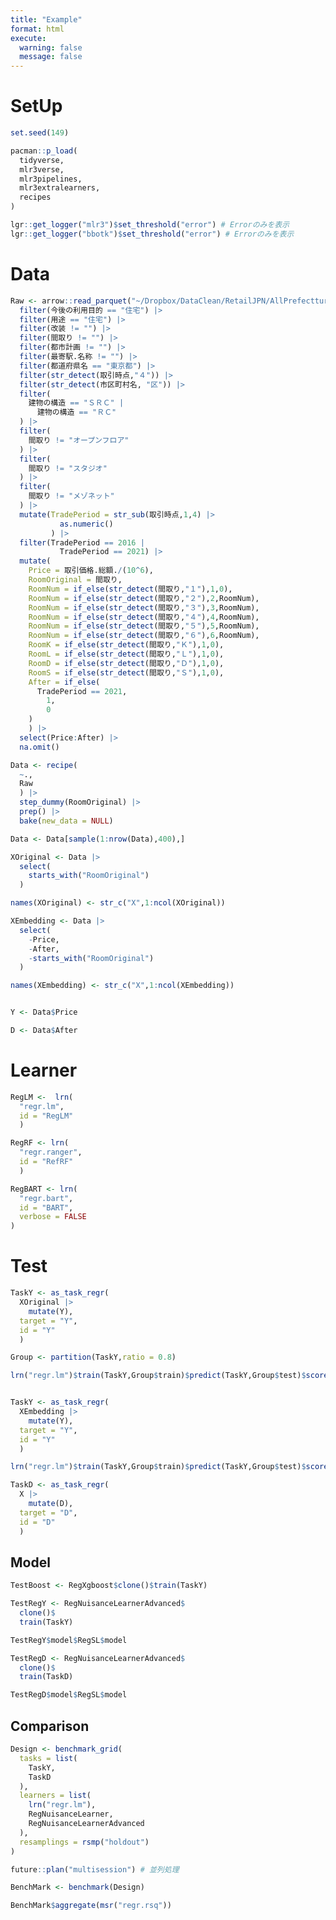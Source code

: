 ```yaml
---
title: "Example"
format: html
execute: 
  warning: false
  message: false
---
```


# SetUp

```r
set.seed(149)

pacman::p_load(
  tidyverse,
  mlr3verse,
  mlr3pipelines,
  mlr3extralearners,
  recipes
)

lgr::get_logger("mlr3")$set_threshold("error") # Errorのみを表示
lgr::get_logger("bbotk")$set_threshold("error") # Errorのみを表示
```


# Data

```r
Raw <- arrow::read_parquet("~/Dropbox/DataClean/RetailJPN/AllPrefectture.parquet") |> 
  filter(今後の利用目的 == "住宅") |> 
  filter(用途 == "住宅") |> 
  filter(改装 != "") |> 
  filter(間取り != "") |> 
  filter(都市計画 != "") |> 
  filter(最寄駅.名称 != "") |> 
  filter(都道府県名 == "東京都") |> 
  filter(str_detect(取引時点,"４")) |> 
  filter(str_detect(市区町村名, "区")) |> 
  filter(
    建物の構造 == "ＳＲＣ" |
      建物の構造 == "ＲＣ"
  ) |> 
  filter(
    間取り != "オープンフロア"
  ) |> 
  filter(
    間取り != "スタジオ"
  ) |> 
  filter(
    間取り != "メゾネット"
  ) |> 
  mutate(TradePeriod = str_sub(取引時点,1,4) |> 
           as.numeric()
         ) |> 
  filter(TradePeriod == 2016 |
           TradePeriod == 2021) |> 
  mutate(
    Price = 取引価格.総額./(10^6),
    RoomOriginal = 間取り,
    RoomNum = if_else(str_detect(間取り,"１"),1,0),
    RoomNum = if_else(str_detect(間取り,"２"),2,RoomNum),
    RoomNum = if_else(str_detect(間取り,"３"),3,RoomNum),
    RoomNum = if_else(str_detect(間取り,"４"),4,RoomNum),
    RoomNum = if_else(str_detect(間取り,"５"),5,RoomNum),
    RoomNum = if_else(str_detect(間取り,"６"),6,RoomNum),
    RoomK = if_else(str_detect(間取り,"Ｋ"),1,0),
    RoomL = if_else(str_detect(間取り,"Ｌ"),1,0),
    RoomD = if_else(str_detect(間取り,"Ｄ"),1,0),
    RoomS = if_else(str_detect(間取り,"Ｓ"),1,0),
    After = if_else(
      TradePeriod == 2021,
        1,
        0
    )
    ) |> 
  select(Price:After) |> 
  na.omit()

Data <- recipe(
  ~.,
  Raw
  ) |> 
  step_dummy(RoomOriginal) |> 
  prep() |> 
  bake(new_data = NULL)

Data <- Data[sample(1:nrow(Data),400),]

XOriginal <- Data |> 
  select(
    starts_with("RoomOriginal")
  ) 

names(XOriginal) <- str_c("X",1:ncol(XOriginal))

XEmbedding <- Data |> 
  select(
    -Price,
    -After,
    -starts_with("RoomOriginal")
  ) 

names(XEmbedding) <- str_c("X",1:ncol(XEmbedding))


Y <- Data$Price

D <- Data$After
```

# Learner

```r


RegLM <-  lrn(
  "regr.lm",
  id = "RegLM"
  )

RegRF <- lrn(
  "regr.ranger",
  id = "RefRF"
  )

RegBART <- lrn(
  "regr.bart",
  id = "BART",
  verbose = FALSE
)
```

# Test


```r
TaskY <- as_task_regr(
  XOriginal |> 
    mutate(Y),
  target = "Y",
  id = "Y"
  )

Group <- partition(TaskY,ratio = 0.8)

lrn("regr.lm")$train(TaskY,Group$train)$predict(TaskY,Group$test)$score(msr("regr.rsq"))


TaskY <- as_task_regr(
  XEmbedding |> 
    mutate(Y),
  target = "Y",
  id = "Y"
  )

lrn("regr.lm")$train(TaskY,Group$train)$predict(TaskY,Group$test)$score(msr("regr.rsq"))

TaskD <- as_task_regr(
  X |> 
    mutate(D),
  target = "D",
  id = "D"
  )

```


## Model

```r
TestBoost <- RegXgboost$clone()$train(TaskY)
```


```r
TestRegY <- RegNuisanceLearnerAdvanced$
  clone()$
  train(TaskY)

TestRegY$model$RegSL$model
```

```r
TestRegD <- RegNuisanceLearnerAdvanced$
  clone()$
  train(TaskD)

TestRegD$model$RegSL$model
```


## Comparison

```r

Design <- benchmark_grid(
  tasks = list(
    TaskY,
    TaskD
  ),
  learners = list(
    lrn("regr.lm"),
    RegNuisanceLearner,
    RegNuisanceLearnerAdvanced
  ),
  resamplings = rsmp("holdout")
)

future::plan("multisession") # 並列処理

BenchMark <- benchmark(Design)

BenchMark$aggregate(msr("regr.rsq"))
```

